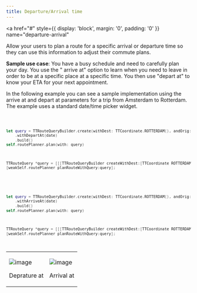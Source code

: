 ```yaml
---
title: Departure/Arrival time
---
```


<a
  href="#"
  style={{ display: 'block', margin: '0', padding: '0' }}
  name="departure-arrival"
></a>

Allow your users to plan a route for a specific arrival or departure time so they can use this
information to adjust their commute plans.

**Sample use case**: You have a busy schedule and need to carefully plan your day. You use the "
arrive at" option to learn when you need to leave in order to be at a specific place at a specific
time. You then use "depart at" to know your ETA for your next appointment.

In the following example you can see a sample implementation using the arrive at and depart at
parameters for a trip from Amsterdam to Rotterdam. The example uses a standard date/time picker
widget.

<Code>

```swift
let query = TTRouteQueryBuilder.create(withDest: TTCoordinate.ROTTERDAM(), andOrig: TTCoordinate.AMSTERDAM())
    .withDepartAt(date)
    .build()
self.routePlanner.plan(with: query)
```

```objectivec
TTRouteQuery *query = [[[TTRouteQueryBuilder createWithDest:[TTCoordinate ROTTERDAM] andOrig:[TTCoordinate AMSTERDAM]] withDepartAt:date] build]
[weakSelf.routePlanner planRouteWithQuery:query];
```

</Code>
<Code>

```swift
let query = TTRouteQueryBuilder.create(withDest: TTCoordinate.ROTTERDAM(), andOrig: TTCoordinate.AMSTERDAM())
    .withArriveAt(date)
    .build()
self.routePlanner.plan(with: query)
```

```objectivec
TTRouteQuery *query = [[[TTRouteQueryBuilder createWithDest:[TTCoordinate ROTTERDAM] andOrig:[TTCoordinate AMSTERDAM]] withArriveAt:date] build];
[weakSelf.routePlanner planRouteWithQuery:query];
```

</Code>

<table>
  <tbody>
    <tr>
      <td>
        <ContentWrapper maxWidth="350px" objectFit="contain">
          <p>
            <img src="../images/arrival_at.png" alt="image" />
          </p>
        </ContentWrapper>
        <p>Deprature at</p>
      </td>
      <td>
        <ContentWrapper maxWidth="350px" objectFit="contain">
          <p>
            <img src="../images/departure_at.png" alt="image" />
          </p>
        </ContentWrapper>
        <p>Arrival at</p>
      </td>
    </tr>
  </tbody>
</table>